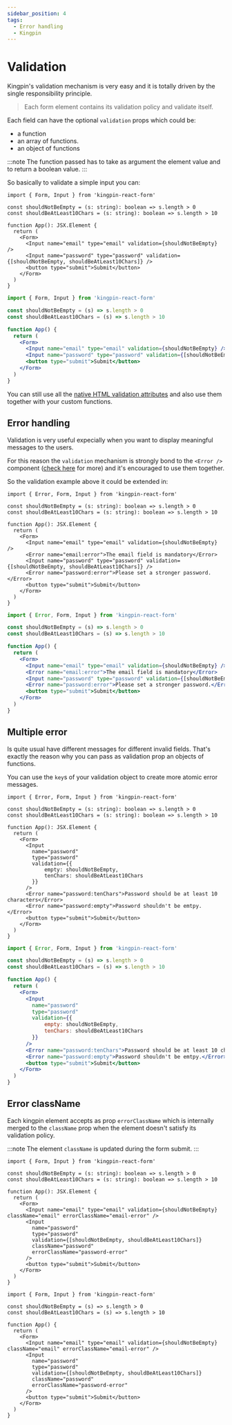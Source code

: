 ```yaml
---
sidebar_position: 4
tags:
  - Error handling
  - Kingpin
---
```



# Validation

Kingpin's validation mechanism is very easy and it is totally driven
by the single responsibility principle.

> Each form element contains its validation
> policy and validate itself.

Each field can have the optional `validation` props which could be: 
- a function 
- an array of functions.
- an object of functions

:::note
The function passed has to take as argument the element value and to return a boolean value.
:::

So basically to validate a simple input you can:

<Tabs>
<TabItem value="typescript" label="Typescript">

```tsx
import { Form, Input } from 'kingpin-react-form'

const shouldNotBeEmpty = (s: string): boolean => s.length > 0
const shouldBeAtLeast10Chars = (s: string): boolean => s.length > 10

function App(): JSX.Element {
  return (
    <Form>
      <Input name="email" type="email" validation={shouldNotBeEmpty} />
      <Input name="password" type="password" validation={[shouldNotBeEmpty, shouldBeAtLeast10Chars]} />
      <button type="submit">Submit</button>
    </Form>
  )
}
```

</TabItem>
<TabItem value="javascript" label="Javascript">

```jsx
import { Form, Input } from 'kingpin-react-form'

const shouldNotBeEmpty = (s) => s.length > 0
const shouldBeAtLeast10Chars = (s) => s.length > 10

function App() {
  return (
    <Form>
      <Input name="email" type="email" validation={shouldNotBeEmpty} />
      <Input name="password" type="password" validation={[shouldNotBeEmpty, shouldBeAtLeast10Chars]} />
      <button type="submit">Submit</button>
    </Form>
  )
}
```

</TabItem>
</Tabs>

You can still use all the
[native HTML validation attributes](https://developer.mozilla.org/en-US/docs/Learn/Forms/Form_validation#the_required_attribute)
and also use them together with your custom functions.

## Error handling

Validation is very useful expecially when you want to display meaningful messages to the users.

For this reason the `validation` mechanism is strongly bond to the `<Error />` component
([check here](./components/Error) for more) and it's encouraged to use them together.

So the validation example above it could be extended in:

<Tabs>
<TabItem value="typescript" label="Typescript">

```tsx
import { Error, Form, Input } from 'kingpin-react-form'

const shouldNotBeEmpty = (s: string): boolean => s.length > 0
const shouldBeAtLeast10Chars = (s: string): boolean => s.length > 10

function App(): JSX.Element {
  return (
    <Form>
      <Input name="email" type="email" validation={shouldNotBeEmpty} />
      <Error name="email:error">The email field is mandatory</Error>
      <Input name="password" type="password" validation={[shouldNotBeEmpty, shouldBeAtLeast10Chars]} />
      <Error name="password:error">Please set a stronger password.</Error>
      <button type="submit">Submit</button>
    </Form>
  )
}
```

</TabItem>
<TabItem value="javascript" label="Javascript">

```jsx
import { Error, Form, Input } from 'kingpin-react-form'

const shouldNotBeEmpty = (s) => s.length > 0
const shouldBeAtLeast10Chars = (s) => s.length > 10

function App() {
  return (
    <Form>
      <Input name="email" type="email" validation={shouldNotBeEmpty} />
      <Error name="email:error">The email field is mandatory</Error>
      <Input name="password" type="password" validation={[shouldNotBeEmpty, shouldBeAtLeast10Chars]} />
      <Error name="password:error">Please set a stronger password.</Error>
      <button type="submit">Submit</button>
    </Form>
  )
}
```

</TabItem>
</Tabs>

## Multiple error

Is quite usual have different messages for different invalid fields. That's exactly the reason why you can
pass as validation prop an objects of functions.

You can use the `key`s of your validation object to create more atomic error messages.

<Tabs>
<TabItem value="typescript" label="Typescript">

```tsx
import { Error, Form, Input } from 'kingpin-react-form'

const shouldNotBeEmpty = (s: string): boolean => s.length > 0
const shouldBeAtLeast10Chars = (s: string): boolean => s.length > 10

function App(): JSX.Element {
  return (
    <Form>
      <Input 
        name="password" 
        type="password" 
        validation={{
            empty: shouldNotBeEmpty,
            tenChars: shouldBeAtLeast10Chars
        }} 
      />
      <Error name="password:tenChars">Password should be at least 10 characters</Error>
      <Error name="password:empty">Password shouldn't be emtpy.</Error>
      <button type="submit">Submit</button>
    </Form>
  )
}
```

</TabItem>
<TabItem value="javascript" label="Javascript">

```jsx
import { Error, Form, Input } from 'kingpin-react-form'

const shouldNotBeEmpty = (s) => s.length > 0
const shouldBeAtLeast10Chars = (s) => s.length > 10

function App() {
  return (
    <Form>
      <Input 
        name="password" 
        type="password" 
        validation={{
            empty: shouldNotBeEmpty,
            tenChars: shouldBeAtLeast10Chars
        }} 
      />
      <Error name="password:tenChars">Password should be at least 10 characters</Error>
      <Error name="password:empty">Password shouldn't be emtpy.</Error>
      <button type="submit">Submit</button>
    </Form>
  )
}
```

</TabItem>
</Tabs>



## Error className

Each kingpin element accepts as prop `errorClassName` which is internally merged to the `className` prop
when the element doesn't satisfy its validation policy.

:::note
The element `className` is updated during the form submit.
:::

<Tabs>
<TabItem value="typescript" label="Typescript">

```tsx
import { Form, Input } from 'kingpin-react-form'

const shouldNotBeEmpty = (s: string): boolean => s.length > 0
const shouldBeAtLeast10Chars = (s: string): boolean => s.length > 10

function App(): JSX.Element {
  return (
    <Form>
      <Input name="email" type="email" validation={shouldNotBeEmpty} className="email" errorClassName="email-error" />
      <Input
        name="password"
        type="password"
        validation={[shouldNotBeEmpty, shouldBeAtLeast10Chars]}
        className="password"
        errorClassName="password-error"
      />
      <button type="submit">Submit</button>
    </Form>
  )
}
```

</TabItem>
<TabItem value="javascript" label="Javascript">

```tsx
import { Form, Input } from 'kingpin-react-form'

const shouldNotBeEmpty = (s) => s.length > 0
const shouldBeAtLeast10Chars = (s) => s.length > 10

function App() {
  return (
    <Form>
      <Input name="email" type="email" validation={shouldNotBeEmpty} className="email" errorClassName="email-error" />
      <Input
        name="password"
        type="password"
        validation={[shouldNotBeEmpty, shouldBeAtLeast10Chars]}
        className="password"
        errorClassName="password-error"
      />
      <button type="submit">Submit</button>
    </Form>
  )
}
```

</TabItem>
</Tabs>
